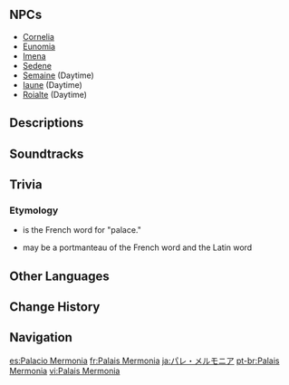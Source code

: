 {{Location Infobox
|image        = <gallery>
Palais Mermonia.png|Exterior
Palais Mermonia Interior.png|Interior
Point of Interest Palais Mermonia Map Location.png|Map
</gallery>
|icon         = Icon Palais Mermonia.png
|type         = Point of Interest
|type2        = Instance
|region       = Fontaine
|area         = Court of Fontaine Region
|subarea      = Court of Fontaine
|poi          = Court of Fontaine: Palais Mermonia
}}
{{Location Intro|description=<p>{{If Self|Palais Mermonia|It|Palais Mermonia}} is the main administrative building in Fontaine, where the [[Maison Gardiennage]], [[Maison Gestion]], [[Maison Cardinalice]], [[Maison Ordalie]] and the [[Marechaussee Phantom]] are based out of. [[Neuvillette]]'s office and [[Furina]]'s former place of residence are also located here.</p>}}

==NPCs==
* [[Cornelia]]
* [[Eunomia]]
* [[Imena]]
* [[Sedene]]
* [[Semaine]] (Daytime)
* [[Iaune]] (Daytime)
* [[Roialte]] (Daytime)
<!--
==Interactables==
===Interactable Name===
{{Dialogue Start}}
:''':''' {{tx}}
{{Dialogue End}}
-->
==Descriptions==
{{Description|This building is found at the highest point of the Court of Fontaine, and is the site where all administrative affairs in the land are handled. The office of Iudex Neuvillette is here, and as far as Fontainians are concerned, the Palais Mermonia is essentially the highest authority in the land.|[[Map]] description}}

==Soundtracks==
{{Soundtracks by Category Table|type=location}}
<!--
==Lore==

==Gallery==
<gallery>
Palais Mermonia - Front Hall.png|Front Hall
Palais Mermonia - Side Room.png|Side Room
</gallery>

==Video Guides==
{{EVT
|video   = 
|caption = 
}}
-->
==Trivia==
===Etymology===
* {{fr|Palais}} is the French word for "palace."
* {{fr|Mermonia}} may be a portmanteau of the French word {{fr|mer|sea}} and the Latin word {{Lang|la=''harmonia''|la_tl=harmony.|mini=1}}

==Other Languages==
{{Other Languages
|en        = Palais Mermonia
|en_lang   = fr
|en_tl     = Mermonia Palace
|zhs       = 沫芒宫
|zhs_rm    = Mòmáng-gōng
|zht       = 沫芒宮
|zht_rm    = Mòmáng-gōng
|zh_tl     = Mermonia Palace
|ja        = パレ・メルモニア
|ja_rm     = Pare Merumonia
|ja_tl     = Palais Mermonia
|ko        = 멜모니아{{tt|궁|宮}}
|ko_rm     = 
|ko_tl     = Mermonia Palace
|es        = Palacio Mermonia
|es_tl     = Mermonia Palace
|fr        = Palais Mermonia
|ru        = Дворец Мермония
|ru_tl     = Mermonia Palace
|th        = Palais Mermonia
|vi        = Palais Mermonia
|de        = Palais Mermonia
|id        = Palais Mermonia
|pt        = Palais Mermonia
|tr        = Mermonia Sarayı
|tr_tl     = Mermonia Palace
|it        = Palais Mermonia
}}

==Change History==
{{Change History|4.0}}

==Navigation==
{{PoI Navbox|Fontaine}}

[[es:Palacio Mermonia]]
[[fr:Palais Mermonia]]
[[ja:パレ・メルモニア]]
[[pt-br:Palais Mermonia]]
[[vi:Palais Mermonia]]